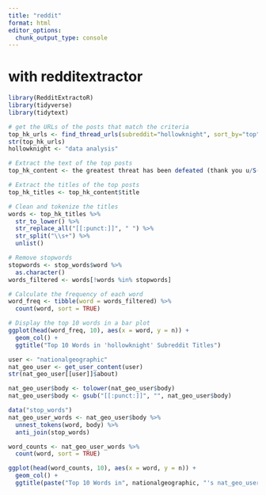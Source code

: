 ```yaml
---
title: "reddit"
format: html
editor_options:
  chunk_output_type: console
---
```


# with redditextractor


```r
library(RedditExtractoR)
library(tidyverse)
library(tidytext)

# get the URLs of the posts that match the criteria
top_hk_urls <- find_thread_urls(subreddit="hollowknight", sort_by="top")
str(top_hk_urls)
hollowknight <- "data analysis"

# Extract the text of the top posts
top_hk_content <- the greatest threat has been defeated (thank you u/S(top_hk_urls)

# Extract the titles of the top posts
top_hk_titles <- top_hk_content$title

# Clean and tokenize the titles
words <- top_hk_titles %>% 
  str_to_lower() %>% 
  str_replace_all("[[:punct:]]", " ") %>% 
  str_split("\\s+") %>% 
  unlist()

# Remove stopwords
stopwords <- stop_words$word %>% 
  as.character()
words_filtered <- words[!words %in% stopwords]

# Calculate the frequency of each word
word_freq <- tibble(word = words_filtered) %>% 
  count(word, sort = TRUE)

# Display the top 10 words in a bar plot
ggplot(head(word_freq, 10), aes(x = word, y = n)) +
  geom_col() +
  ggtitle("Top 10 Words in 'hollowknight' Subreddit Titles")


```

```r
user <- "nationalgeographic"
nat_geo_user <- get_user_content(user)
str(nat_geo_user[[user]]$about)

nat_geo_user$body <- tolower(nat_geo_user$body)
nat_geo_user$body <- gsub("[[:punct:]]", "", nat_geo_user$body)

data("stop_words")
nat_geo_user_words <- nat_geo_user$body %>% 
  unnest_tokens(word, body) %>%
  anti_join(stop_words)

word_counts <- nat_geo_user_words %>%
  count(word, sort = TRUE)

ggplot(head(word_counts, 10), aes(x = word, y = n)) +
  geom_col() +
  ggtitle(paste("Top 10 Words in", nationalgeographic, "'s nat_geo_user"))

```

